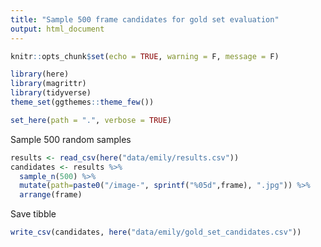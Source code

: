 ```yaml
---
title: "Sample 500 frame candidates for gold set evaluation"
output: html_document
---
```


```r
knitr::opts_chunk$set(echo = TRUE, warning = F, message = F)
```

```r
library(here)
library(magrittr)
library(tidyverse)
theme_set(ggthemes::theme_few())
```

```r
set_here(path = ".", verbose = TRUE)
```

Sample 500 random samples
```r
results <- read_csv(here("data/emily/results.csv"))
candidates <- results %>% 
  sample_n(500) %>%
  mutate(path=paste0("/image-", sprintf("%05d",frame), ".jpg")) %>%
  arrange(frame)
```

Save tibble
```r
write_csv(candidates, here("data/emily/gold_set_candidates.csv"))
```

